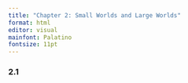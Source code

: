 ```yaml
---
title: "Chapter 2: Small Worlds and Large Worlds"
format: html
editor: visual
mainfont: Palatino
fontsize: 11pt
---
```


### 2.1
